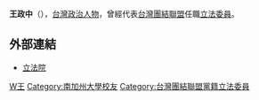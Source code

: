 {{Infobox_officeholder
| name = 王政中
| image name =
| width = 
| now = 台灣政治人士 
| period = 
| Sex = 男 
| Native place = [[台灣|台灣]]
| date of birth = {{Birth date and age|1962|10|10}}
| party = {{Tsu|21px}}
| place of birth = 
| 父母 = 父：[[王桂榮_(企業家)|王桂榮]]
| educate = 
*美國南加州大學畢業
| past = 
*美國萬通銀行董事
*立法院（第五屆）委員<br><span style="color: blue;">(2002年-2005年2005年1月31日)</span>
*台灣團結聯盟駐美代表<br><span style="color: blue;">(2005年1月17日-)</span>
*美國Venquest旅館集團董事長
*美國PCRS公司總裁
*美國IAG咖啡連鎖公司董事
*臺美基金會董事
*臺美商會顧問
*美國長堤警察協會榮譽會員
}}
'''王政中'''（{{bd|1962年|10月10日|catIdx=W}}），[[台灣|台灣]][[政治人物|政治人物]]，曾經代表[[台灣團結聯盟|台灣團結聯盟]]任職[[立法委員|立法委員]]。

==外部連結==
*[http://www.ly.gov.tw/ly/01_introduce/0103_leg/leg_main/leg_ver01_01.jsp?ItemNO=01030100&lgno=00004&stage=5 立法院] {{Wayback|url=http://www.ly.gov.tw/ly/01_introduce/0103_leg/leg_main/leg_ver01_01.jsp?ItemNO=01030100&lgno=00004&stage=5 |date=20070927215828 }}

{{TW-poli-bio-stub}}
{{DEFAULTSORT: Wang}}
[[Category:第五屆立法院立法委員|W王]]
[[Category:南加州大學校友|Category:南加州大學校友]]
[[Category:台灣團結聯盟黨籍立法委員|Category:台灣團結聯盟黨籍立法委員]]